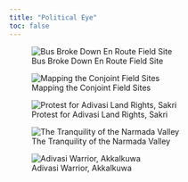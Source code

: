 ---
title: "Political Eye"
toc: false
---

![Bus Broke Down En Route Field Site](files/bus.jpg)

![Mapping the Conjoint Field Sites](files/mapping.jpg)

![Protest for Adivasi Land Rights, Sakri](files/protest.jpg)

![The Tranquility of the Narmada Valley](files/river.jpg)

![Adivasi Warrior, Akkalkuwa](files/warrior.jpg)
